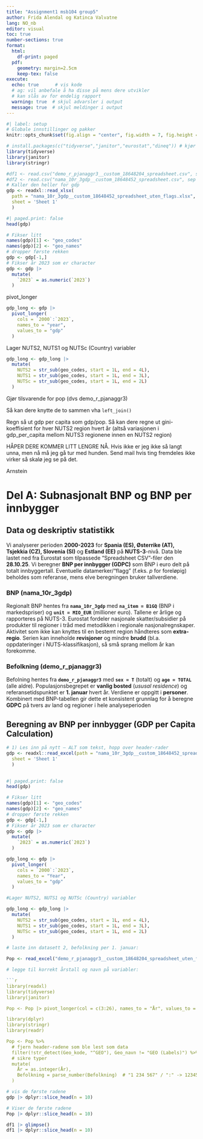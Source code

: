 ```yaml
---
title: "Assignment1 msb104 group5"
author: Frida Alendal og Katinca Valvatne 
lang: NO_nb
editor: visual
toc: true
number-sections: true
format:
  html:
    df-print: paged
  pdf:
    geometry: margin=2.5cm
    keep-tex: false
execute:
  echo: true      # vis kode
  # ag: vil anbefale å ha disse på mens dere utvikler
  # kan slås av for endelig rapport
  warning: true  # skjul advarsler i output
  message: true  # skjul meldinger i output
---
```


```r
#| label: setup
# Globale innstillinger og pakker
knitr::opts_chunk$set(fig.align = "center", fig.width = 7, fig.height = 4.5, dpi = 300)

# install.packages(c("tidyverse","janitor","eurostat","dineq")) # kjør én gang ved behov
library(tidyverse)
library(janitor)
library(stringr)
```

```r
#df1 <- read.csv("demo_r_pjanaggr3__custom_18648204_spreadsheet.csv", sep = ";")
#df2 <- read.csv("nama_10r_3gdp__custom_18648452_spreadsheet.csv", sep = ";")
# Kaller den heller for gdp
gdp <- readxl::read_xlsx(
  path = "nama_10r_3gdp__custom_18648452_spreadsheet_uten_flags.xlsx",
  sheet = 'Sheet 1'
  )
```

```r
#| paged.print: false
head(gdp)
```

```r
# Fikser litt
names(gdp)[1] <- "geo_codes"
names(gdp)[2] <- "geo_names"
# dropper første rekken
gdp <- gdp[-1,]
# Fikser år 2023 som er character
gdp <- gdp |> 
  mutate(
    `2023` = as.numeric(`2023`)
  )
```

pivot_longer

```r
gdp_long <- gdp |> 
  pivot_longer(
    cols = `2000`:`2023`,
    names_to = "year",
    values_to = "gdp"
  )
```

Lager NUTS2, NUTS1 og NUTSc (Country) variabler

```r
gdp_long <- gdp_long |> 
  mutate(
    NUTS2 = str_sub(geo_codes, start = 1L, end = 4L),
    NUTS1 = str_sub(geo_codes, start = 1L, end = 3L),
    NUTSc = str_sub(geo_codes, start = 1L, end = 2L)
  )
```

Gjør tilsvarende for pop (dvs demo_r_pjanaggr3)

Så kan dere knytte de to sammen vha `left_join()`

Regn så ut gdp per capita som gdp/pop. Så kan dere regne ut gini-koeffisient for hver NUTS2 region hvert år (altså variasjonen i gdp_per_capita mellom NUTS3 regionene innen en NUTS2 region) 

HÅPER DERE KOMMER LITT LENGRE NÅ. Hvis ikke er jeg ikke så langt unna, men nå må jeg gå tur med hunden. Send mail hvis ting fremdeles ikke virker så skalø jeg se på det.

Arnstein


# Del A: Subnasjonalt BNP og BNP per innbygger

## Data og deskriptiv statistikk

Vi analyserer perioden **2000-2023** for **Spania (ES), Østerrike (AT), Tsjekkia (CZ), Slovenia (SI)** og **Estland (EE)** på **NUTS-3**-nivå.
Data ble lastet ned fra Eurostat som tilpassede "Spreadsheet CSV"-filer den **28.10.25**.
Vi beregner **BNP per innbygger (GDPC)** som BNP i euro delt på totalt innbyggertall.
Eventuelle datamerker/"flagg" (f.eks. *p* for foreløpig) beholdes som referanse, mens elve beregningen bruker tallverdiene.

### BNP (nama_10r_3gdp)

Regionalt BNP hentes fra **`nama_10r_3gdp`** med **`na_item = B1GQ`** (BNP i markedspriser) og **`unit = MIO_EUR`** (millioner euro).
Tallene er årlige og rapporteres på NUTS-3.
Eurostat fordeler nasjonale skatter/subsidier på produkter til regioner i tråd med metodikken i regionale nasjonalregnskaper.
Aktivitet som ikke kan knyttes til en bestemt region håndteres som **extra-regio**.
Serien kan inneholde **revisjoner** og mindre **brudd** (bl.a. oppdateringer i NUTS-klassifikasjon), så små sprang mellom år kan forekomme.

### Befolkning (demo_r_pjanaggr3)

Befolning hentes fra **`demo_r_pjanaggr3`** med **`sex = T`** (totalt) og **`age = TOTAL`** (alle aldre).
Populasjonsbegrepet er **vanlig bosted** (*ususal residence*) og referansetidspunktet er **1. januar** hvert år.
Verdiene er oppgitt i **personer**.
Kombinert med BNP-tabellen gir dette et konsistent grunnlag for å beregne **GDPC** på tvers av land og regioner i hele analyseperioden

## Beregning av BNP per innbygger (GDP per Capita Calculation)

```r
# 1) Les inn på nytt – ALT som tekst, hopp over header-rader
gdp <- readxl::read_excel(path = "nama_10r_3gdp__custom_18648452_spreadsheet_uten_flags.xlsx",
  sheet = 'Sheet 1'
  )
  
```

```r
#| paged.print: false
head(gdp)
```

```r
# Fikser litt
names(gdp)[1] <- "geo_codes"
names(gdp)[2] <- "geo_names"
# dropper første rekken
gdp <- gdp[-1,]
# Fikser år 2023 som er character
gdp <- gdp |> 
  mutate(
    `2023` = as.numeric(`2023`)
  )
```

```r
gdp_long <- gdp |> 
  pivot_longer(
    cols = `2000`:`2023`,
    names_to = "Year",
    values_to = "gdp"
  )
```

```r
#Lager NUTS2, NUTS1 og NUTSc (Country) variabler

gdp_long <- gdp_long |> 
  mutate(
    NUTS2 = str_sub(geo_codes, start = 1L, end = 4L),
    NUTS1 = str_sub(geo_codes, start = 1L, end = 3L),
    NUTSc = str_sub(geo_codes, start = 1L, end = 2L)
  )

```









```r
# laste inn datasett 2, befolkning per 1. januar:

Pop <- read_excel("demo_r_pjanaggr3__custom_18648204_spreadsheet_uten_flags.xlsx")

# legge til korrekt årstall og navn på variabler:

```r
library(readxl)
library(tidyverse)
library(janitor)

Pop <- Pop |> pivot_longer(col = c(3:26), names_to = "År", values_to = "Befolkning")

library(dplyr)
library(stringr)
library(readr)

Pop <- Pop %>%
  # fjern header-radene som ble lest som data
  filter(!str_detect(Geo_kode, "^GEO"), Geo_navn != "GEO (Labels)") %>%
  # sikre typer
  mutate(
    År = as.integer(År),
    Befolkning = parse_number(Befolkning)  # "1 234 567" / ":" -> 1234567 / NA
  )

```


```r
# vis de første radene
gdp |> dplyr::slice_head(n = 10)

```

```r
# Viser de første radene
Pop |> dplyr::slice_head(n = 10)
```

```r
df1 |> glimpse()
df1 |> dplyr::slice_head(n = 10)

```

